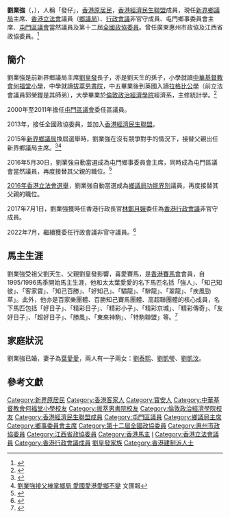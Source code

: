 {{Distinguish|劉業成}}
{{blpsources|time=2017-07-22T09:57:06+00:00}}
{{Infobox_Officeholder
| honorific-prefix = [[尊敬的#香港|The Honourable]]
| name = 劉業強
| native_name = Kenneth Lau Ip-keung
| native_name_lang = en
| honorific-suffix =  [[銅紫荊星章|BBS]] [[榮譽勳章_(香港)|MH]] [[太平紳士|JP]] 議員
| image = Kenneth_Lau.png
| width = 
| office = [[香港行政會議成員列表|香港行政會議成員]]<br />{{small|非官守議員}}
| term_start = 2017年7月1日
| term_end = 
| appointed = [[林鄭月娥|林鄭月娥]]{{to}}[[李家超|李家超]]
| office1 = [[File:Legco.svg|20px]] [[香港立法會|香港立法會]][[香港立法會議員列表|議員]]
| term_start1 = 2016年10月1日
| term_end1 =
| predecessor1   = [[劉皇發|劉皇發]]
| successor1     = 
| constituency1 = [[鄉議局功能界別|鄉議局]]
| office2 = [[新界鄉議局|新界鄉議局]]主席
| term_start2 = 2015年6月1日
| term_end2 =
| predecessor2 = [[劉皇發|劉皇發]]
| successor2 = 
| office3 = [[屯門區議會|屯門區議會]]議員
| term_start3 = 2016年5月30日
| term_end3 =
| predecessor3 = [[劉皇發|劉皇發]]
| successor3 = 
| constituency3 = 當然議員（屯門鄉事委員會主席）
| term_start4 = 2000年1月1日
| term_end4 =2011年12月31日
| constituency4 = 委任議員
| nationality = {{CNHK}}<ref>{{Cite news|url=https://hk.news.yahoo.com/%E5%8A%89%E6%A5%AD%E5%BC%B7%E9%80%8F%E9%81%8E%E5%8A%A9%E7%90%86%E5%90%A6%E8%AA%8D%E6%8C%81%E8%8B%B1%E5%9C%8B%E5%9C%8B%E7%B1%8D-032730352.html|title=劉業強透過助理否認持英國國籍|accessdate=2020-07-09|archive-date=2020-07-09|archive-url=https://web.archive.org/web/20200709024939/https://hk.news.yahoo.com/%E5%8A%89%E6%A5%AD%E5%BC%B7%E9%80%8F%E9%81%8E%E5%8A%A9%E7%90%86%E5%90%A6%E8%AA%8D%E6%8C%81%E8%8B%B1%E5%9C%8B%E5%9C%8B%E7%B1%8D-032730352.html|dead-url=no}}</ref>
| sex              = 男
| 籍貫 = [[廣東省|廣東]][[寶安縣|寶安]]
| parents = 父：[[劉皇發|劉皇發]]<br>母：吳妹珠<br>祖父：劉天生<br>祖母：劉伍英
| party = {{BPA/short}}
| birth_date = {{birth_year_and_age|1966}}
| birth_place ={{HKG-1959}} 
| blank1= 議員辦事處地址	
| data1= {{HKG}}[[新界|新界]][[屯門|屯門]]海榮路22號屯門中央廣場20樓2005－2017室<ref name="candidates">{{cite web|title=屯門區議會 - 屯門區議會議員資料 劉業強議員, BBS, MH, JP|url=https://www.districtcouncils.gov.hk/tm/tc_chi/members/info/dc_member_list_detail.php?member_id=2723|accessdate=2020-08-24|work=[[屯門區議會|屯門區議會]]|language=zh-hk|date=2019-12-30|archive-date=2020-10-20|archive-url=https://web.archive.org/web/20201020083823/http://www.districtcouncils.gov.hk/tm/tc_chi/members/info/dc_member_list_detail.php?member_id=2723|dead-url=no}}</ref>
}}

'''劉業強'''{{BBSHK}}{{MH}}{{JP}}（{{lang-en|Kenneth Lau Ip-keung}}，{{bd|1966年||}}），人稱「發仔」，[[新界原居民|香港原居民]]，[[香港經濟民生聯盟|香港經濟民生聯盟]]成員，現任[[新界鄉議局|新界鄉議局]]主席、[[香港立法會|香港立法會]]議員（[[鄉議局功能界別|鄉議局]]）、[[香港行政會議|行政會議]]非官守成員、屯門鄉事委員會主席、[[屯門區議會|屯門區議會]]當然議員及第十二屆[[全國政協委員|全國政協委員]]。曾任廣東惠州市政協及江西省政協委員。<ref>{{Cite web |url=https://thestandnews.com/politics/%E5%AE%89%E6%8E%92%E6%8E%A5%E7%8F%AD%E5%A4%9A%E5%B9%B4-%E5%8A%89%E7%9A%87%E7%99%BC%E9%95%B7%E5%AD%90%E5%8A%89%E6%A5%AD%E5%BC%B7%E6%98%8E%E5%B9%B4%E6%96%99%E5%85%A5%E7%AB%8B%E6%9C%83/ |title=安排接班多年　劉皇發長子劉業強明年料入立會 |accessdate=2015-08-19 |archive-date=2019-08-20 |archive-url=https://web.archive.org/web/20190820014943/https://thestandnews.com/politics/%E5%AE%89%E6%8E%92%E6%8E%A5%E7%8F%AD%E5%A4%9A%E5%B9%B4-%E5%8A%89%E7%9A%87%E7%99%BC%E9%95%B7%E5%AD%90%E5%8A%89%E6%A5%AD%E5%BC%B7%E6%98%8E%E5%B9%B4%E6%96%99%E5%85%A5%E7%AB%8B%E6%9C%83/ |dead-url=no }}</ref>

== 簡介 ==
劉業強是前新界鄉議局主席[[劉皇發|劉皇發]]長子，亦是劉天生的孫子，小學就讀[[中華基督教會何福堂小學|中華基督教會何福堂小學]]，中學就讀[[拔萃男書院|拔萃男書院]]，中五畢業後到英國入讀[[拉格比公學|拉格比公學]]（前立法會議員郭榮鏗是其師弟），大學畢業於[[倫敦政治經濟學院|倫敦政治經濟學院]]經濟系，主修統計學。<ref>{{cite news | title=【八方相當年】幫爺爺計賠率 劉業強計出跑馬仔興趣 | url=http://ce2017.appledaily.com.hk/articles/1_55751896 | format= | publisher=香港蘋果日報 | date=2016-10-10 | accessdate=2019-04-23 | archive-url=https://web.archive.org/web/20190423134450/http://ce2017.appledaily.com.hk/articles/1_55751896 | archive-date=2019-04-23 | dead-url=yes }}</ref>

2000年至2011年擔任[[屯門區議會|屯門區議會]]委任區議員。

2013年，接任全國政協委員，並加入[[香港經濟民生聯盟|香港經濟民生聯盟]]。

2015年[[新界鄉議局|新界鄉議局]]換屆選舉時，劉業強在沒有競爭對手的情況下，接替父親出任新界鄉議局主席。<ref>{{Cite web |url=http://hk.apple.nextmedia.com/news/art/20150602/19169170 |title=接任鄉議局主席 劉業強不怕父垂簾聽政 |accessdate=2015-08-19 |archive-date=2016-04-06 |archive-url=https://web.archive.org/web/20160406015933/http://hk.apple.nextmedia.com/news/art/20150602/19169170 |dead-url=no }}</ref><ref>[http://paper.wenweipo.com/2015/06/02/YO1506020013.htm 劉業強接父棒掌鄉局 愛國愛港愛鄉不變] {{Wayback|url=http://paper.wenweipo.com/2015/06/02/YO1506020013.htm |date=20160304062557 }} 文匯報</ref>

2016年5月30日，劉業強自動當選成為屯門鄉事委員會主席，同時成為屯門區議會當然議員，再度接替其父親的職位。<ref>{{cite web|title=劉業強自動當選屯門鄉委會主席　將接替劉皇發任屯門區議員|url=http://www.hk01.com/%E6%B8%AF%E8%81%9E/23536/%E5%8A%89%E6%A5%AD%E5%BC%B7%E8%87%AA%E5%8B%95%E7%95%B6%E9%81%B8%E5%B1%AF%E9%96%80%E9%84%89%E5%A7%94%E6%9C%83%E4%B8%BB%E5%B8%AD-%E5%B0%87%E6%8E%A5%E6%9B%BF%E5%8A%89%E7%9A%87%E7%99%BC%E4%BB%BB%E5%B1%AF%E9%96%80%E5%8D%80%E8%AD%B0%E5%93%A1|publisher=香港01|accessdate=2016-06-11|date=2016-05-30}}</ref>

[[2016年香港立法會選舉|2016年香港立法會選舉]]，劉業強自動當選成為[[鄉議局功能界別|鄉議局功能界別]]議員，再度接替其父親的職位。

2017年7月1日，劉業強獲時任香港行政長官[[林鄭月娥|林鄭月娥]]委任為[[香港行政會議|香港行政會議]]非官守成員。

2022年7月，繼續獲委任行政會議非官守議員。<ref>{{cite web|url=https://news.rthk.hk/rthk/ch/component/k2/1654193-20220622.htm |title=新一屆行政會議成員名單公布　葉劉淑儀任召集人 |publisher=香港電台網站|date=2022-06-22|accessdate=2022-06-25}}</ref>

==馬主生涯==
劉業強受祖父劉天生、父親劉皇發影響，喜愛賽馬，是[[香港賽馬會|香港賽馬會]]會員，自1995/1996馬季開始馬主生涯，他和太太葉愛愛的名下馬匹名括「強人」、「知己知彼」、「客家寶」、「知己百勝」、「好知己」、「驌龍」、「騂龍」、「翠龍」、「疾風勁草」。此外，他亦是百家樂團體、百勝知己賽馬團體、高超聯團體的核心成員，名下馬匹包括「好日子」、「精彩日子」、「精彩小子」、「精彩京城」、「精彩傳奇」、「友好日子」、「超好日子」、「勝風」、「東來神駒」、「特駒聯盟」等。<ref>{{Cite web |url=http://orientaldaily.on.cc/cnt/news/20121207/00176_092.html |title=要在失敗中改變策略 劉業強盼有精彩日子 |accessdate=2016-08-08 |archive-date=2016-09-13 |archive-url=https://web.archive.org/web/20160913101822/http://orientaldaily.on.cc/cnt/news/20121207/00176_092.html |dead-url=no }}</ref>

==家庭狀況==
劉業強已婚，妻子為[[葉愛愛|葉愛愛]]，兩人有一子兩女：[[劉泰熙|劉泰熙]]、[[劉凱瑩|劉凱瑩]]、[[劉凱汶|劉凱汶]]。

==參考文獻==
{{reflist}}
{{start box}}
{{s-par}}
{{s-before|[[劉皇發|劉皇發]]|}}
{{s-title|[[新界鄉議局|新界鄉議局]]主席|2015年6月1日—}}
{{s-inc}}
{{end box}}
{{DEFAULTSORT:Lau}}
{{屯門區議會議員 (2020-2023)}}
{{香港特別行政區第六屆立法會議員}}
{{香港特別行政區第七屆立法會議員}}
{{香港行政會議成員}}
[[Category:新界原居民|Category:新界原居民]]
[[Category:香港客家人|Category:香港客家人]]
[[Category:寶安人|Category:寶安人]]
[[Category:中華基督教會何福堂小學校友|Category:中華基督教會何福堂小學校友]]
[[Category:拔萃男書院校友|Category:拔萃男書院校友]]
[[Category:倫敦政治經濟學院校友|Category:倫敦政治經濟學院校友]]
[[Category:香港經濟民生聯盟成員|Category:香港經濟民生聯盟成員]]
[[Category:屯門區議員|Category:屯門區議員]]
[[Category:鄉議局主席|Category:鄉議局主席]]
[[Category:鄉事委員會主席|Category:鄉事委員會主席]]
[[Category:第十二屆全國政協委員|Category:第十二屆全國政協委員]]
[[Category:惠州市政協委員|Category:惠州市政協委員]]
[[Category:江西省政協委員|Category:江西省政協委員]]
[[Category:香港馬主|Category:香港馬主]]
[[Category:劉姓|I]]
[[Category:香港立法會議員|Category:香港立法會議員]]
[[Category:香港行政會議成員|Category:香港行政會議成員]]
[[Category:劉皇發家族|]]
[[Category:香港建制派人士|Category:香港建制派人士]]